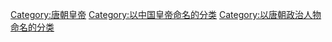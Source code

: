 [[Category:唐朝皇帝|Category:唐朝皇帝]]
[[Category:以中国皇帝命名的分类|Category:以中国皇帝命名的分类]]
[[Category:以唐朝政治人物命名的分类|Category:以唐朝政治人物命名的分类]]